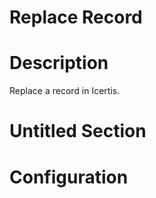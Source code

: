 ﻿# Replace Record

# Description

Replace a record in Icertis.

# Untitled Section

# Configuration
